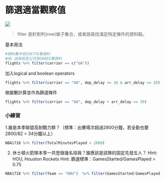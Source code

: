 # 篩選適當觀察值{-}

![](/Users/chenpoming/Desktop/filter.png)

> filter 是針對列(row)做子集合，或者說尋找滿足特定條件的資料點。

基本用法
```r
#資料集中有336776筆資料
#UA 這家航空公司有58665筆資料
flights %>% filter(carrier == c("UA"))
```

加入logical and boolean operators
```r
flights %>% filter(carrier == "UA", dep_delay <= 20 & arr_delay <= 20)
```

做變數計算並作為篩選條件
```r
flights %>% filter(carrier == "UA", dep_delay + arr_delay <= 30)
```

### 小練習{-}

1.誰是本季聯盟高耐戰力群？（標準：出賽場次超過2800分鐘，若全勤也要2800/82 = 34分鐘以上）
```r
NBA1718 %>% filter(TotalMinutesPlayed > 2800)
```

2. 休士頓火箭隊本季一共登錄幾名球員？誰應該是該隊的固定先發五人？
Hint: HOU, Houston Rockets
Hint: 篩選標準：GamesStarted/GamesPlayed > 0.75
```r
NBA1718 %>% filter(Team == "HOU")  %>% filter(GamesStarted/GamesPlayed > 0.75)
```







